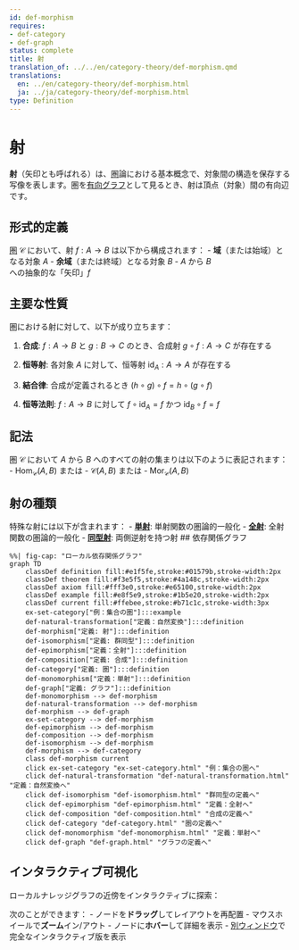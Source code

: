 ```yaml
---
id: def-morphism
requires:
- def-category
- def-graph
status: complete
title: 射
translation_of: ../../en/category-theory/def-morphism.qmd
translations:
  en: ../en/category-theory/def-morphism.html
  ja: ../ja/category-theory/def-morphism.html
type: Definition
---
```


# 射

**射**（矢印とも呼ばれる）は、[圏](def-category.qmd)論における基本概念で、対象間の構造を保存する写像を表します。圏を[有向グラフ](../combinatorics/def-graph.qmd)として見るとき、射は頂点（対象）間の有向辺です。

## 形式的定義

[圏](def-category.qmd) $\mathcal{C}$ において、射 $f: A \to B$ は以下から構成されます：
- **域**（または始域）となる対象 $A$
- **余域**（または終域）となる対象 $B$
- $A$ から $B$ への抽象的な「矢印」$f$

## 主要な性質

圏における射に対して、以下が成り立ちます：

1. **合成**: $f: A \to B$ と $g: B \to C$ のとき、合成射 $g \circ f: A \to C$ が存在する

2. **恒等射**: 各対象 $A$ に対して、恒等射 $\text{id}_A: A \to A$ が存在する

3. **結合律**: 合成が定義されるとき $(h \circ g) \circ f = h \circ (g \circ f)$

4. **恒等法則**: $f: A \to B$ に対して $f \circ \text{id}_A = f$ かつ $\text{id}_B \circ f = f$

## 記法

圏 $\mathcal{C}$ において $A$ から $B$ へのすべての射の集まりは以下のように表記されます：
- $\text{Hom}_{\mathcal{C}}(A, B)$ または
- $\mathcal{C}(A, B)$ または
- $\text{Mor}_{\mathcal{C}}(A, B)$

## 射の種類

特殊な射には以下が含まれます：
- **[単射](def-monomorphism.qmd)**: 単射関数の圏論的一般化
- **[全射](def-epimorphism.qmd)**: 全射関数の圏論的一般化
- **[同型射](def-isomorphism.qmd)**: 両側逆射を持つ射
## 依存関係グラフ

```mermaid
%%| fig-cap: "ローカル依存関係グラフ"
graph TD
    classDef definition fill:#e1f5fe,stroke:#01579b,stroke-width:2px
    classDef theorem fill:#f3e5f5,stroke:#4a148c,stroke-width:2px
    classDef axiom fill:#fff3e0,stroke:#e65100,stroke-width:2px
    classDef example fill:#e8f5e9,stroke:#1b5e20,stroke-width:2px
    classDef current fill:#ffebee,stroke:#b71c1c,stroke-width:3px
    ex-set-category["例：集合の圏"]:::example
    def-natural-transformation["定義：自然変換"]:::definition
    def-morphism["定義: 射"]:::definition
    def-isomorphism["定義: 群同型"]:::definition
    def-epimorphism["定義：全射"]:::definition
    def-composition["定義: 合成"]:::definition
    def-category["定義: 圏"]:::definition
    def-monomorphism["定義：単射"]:::definition
    def-graph["定義: グラフ"]:::definition
    def-monomorphism --> def-morphism
    def-natural-transformation --> def-morphism
    def-morphism --> def-graph
    ex-set-category --> def-morphism
    def-epimorphism --> def-morphism
    def-composition --> def-morphism
    def-isomorphism --> def-morphism
    def-morphism --> def-category
    class def-morphism current
    click ex-set-category "ex-set-category.html" "例：集合の圏へ"
    click def-natural-transformation "def-natural-transformation.html" "定義：自然変換へ"
    click def-isomorphism "def-isomorphism.html" "群同型の定義へ"
    click def-epimorphism "def-epimorphism.html" "定義：全射へ"
    click def-composition "def-composition.html" "合成の定義へ"
    click def-category "def-category.html" "圏の定義へ"
    click def-monomorphism "def-monomorphism.html" "定義：単射へ"
    click def-graph "def-graph.html" "グラフの定義へ"
```

## インタラクティブ可視化

ローカルナレッジグラフの近傍をインタラクティブに探索：

::: {.graph-viz data-id="def-morphism" data-width="700" data-height="500"}
:::

次のことができます：
- ノードを**ドラッグ**してレイアウトを再配置
- マウスホイールで**ズーム**イン/アウト
- ノードに**ホバー**して詳細を表示
- [別ウィンドウ](../../output/interactive/ja/def-morphism.html){target="_blank"}で完全なインタラクティブ版を表示
